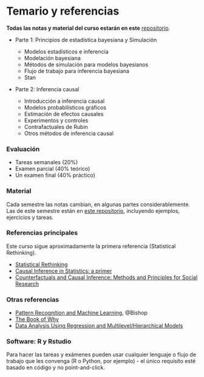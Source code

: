# Temario y referencias {-}

**Todas las notas y material del curso estarán en este** [repositorio](https://github.com/felipegonzalez/metodos-analiticos-mcd-2024).

- Parte 1: Principios de estadística bayesiana y Simulación

  - Modelos estadísticos e inferencia
  - Modelación bayesiana
  - Métodos de simulación para modelos bayesianos
  - Flujo de trabajo para inferencia bayesiana
  - Stan
  
- Parte 2: Inferencia causal

  - Introducción a inferencia causal
  - Modelos probabilísticos gráficos
  - Estimación de efectos causales
  - Experimentos y controles
  - Contrafactuales de Rubin
  - Otros métodos de inferencia causal 

  
### Evaluación {-}

- Tareas semanales (20%)
- Examen parcial (40% teórico)
- Un examen final (40% práctico)

### Material {-}

Cada semestre las notas cambian, en algunas partes considerablemente. Las
de este semestre están en [este repositorio](https://github.com/felipegonzalez/metodos-analiticos-mcd-2023),
incluyendo ejemplos, ejercicios y tareas.

### Referencias principales {-}

Este curso sigue aproximadamente la primera referencia (Statistical Rethinking).

  - [Statistical Rethinking](https://xcelab.net/rm/statistical-rethinking/)
  - [Causal Inference in Statistics: a primer](https://www.wiley.com/en-us/Causal+Inference+in+Statistics:+A+Primer-p-9781119186847)
  - [Counterfactuals and Causal Inference: Methods and Principles for Social Research](https://www.cambridge.org/core/books/counterfactuals-and-causal-inference/5CC81E6DF63C5E5A8B88F79D45E1D1B7)

### Otras referencias {-}

- [Pattern Recognition and Machine Learning](http://www.springer.com/us/book/9780387310732), @Bishop
- [The Book of Why](https://dl.acm.org/doi/10.5555/3238230)
- [Data Analysis Using Regression and Multilevel/Hierarchical Models](https://www.cambridge.org/highereducation/books/data-analysis-using-regression-and-multilevel-hierarchical-models/32A29531C7FD730C3A68951A17C9D983#overview)


### Software: R y Rstudio {-}

Para hacer las tareas y exámenes pueden usar cualquier lenguaje o flujo de trabajo
que les convenga (R o Python, por ejemplo) - el único requisito esté basado en código y no
point-and-click.


